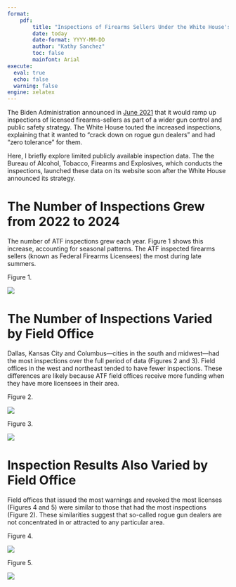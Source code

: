 ```yaml
---
format: 
    pdf:
        title: "Inspections of Firearms Sellers Under the White House's 2021 Zero Tolerance Policy"
        date: today
        date-format: YYYY-MM-DD
        author: "Kathy Sanchez"
        toc: false
        mainfont: Arial
execute:
  eval: true
  echo: false
  warning: false
engine: xelatex
---
```



The Biden Administration announced in [June 2021](https://www.whitehouse.gov/briefing-room/statements-releases/2021/06/23/fact-sheet-biden-harris-administration-announces-comprehensive-strategy-to-prevent-and-respond-to-gun-crime-and-ensure-public-safety/) that it would ramp up inspections of licensed firearms-sellers as part of a wider gun control and public safety strategy. The White House touted the increased inspections, explaining that it wanted to "crack down on rogue gun dealers" and had "zero tolerance" for them.

Here, I briefly explore limited publicly available inspection data. The the Bureau of Alcohol, Tobacco, Firearms and Explosives, which conducts the inspections, launched these data on its website soon after the White House announced its strategy.

\newpage

# The Number of Inspections Grew from 2022 to 2024 

The number of ATF inspections grew each year. Figure 1 shows this increase, accounting for seasonal patterns. The ATF inspected firearms sellers (known as Federal Firearms Licensees) the most during late summers.

Figure 1. 
 
![](./output/plots/Seasonality_Inspections.png)

# The Number of Inspections Varied by Field Office

Dallas, Kansas City and Columbus—cities in the south and midwest—had the most inspections over the full period of data (Figures 2 and 3). Field offices in the west and northeast tended to have fewer inspections. These differences are likely because ATF field offices receive more funding when they have more licensees in their area.

\newpage

Figure 2. 
 
![](./output/plots/FieldOffice_Treemap_Inspections.png)

\newpage

Figure 3. 

![](./output/plots/Region_Treemap_Inspections.png)


# Inspection Results Also Varied by Field Office

Field offices that issued the most warnings and revoked the most licenses (Figures 4 and 5) were similar to those that had the most inspections (Figure 2). These similarities suggest that so-called rogue gun dealers are not concentrated in or attracted to any particular area.

\newpage

Figure 4. 
 
![](./output/plots/FieldOffice_Treemap_Warnings.png)

\newpage

Figure 5. 
 
![](./output/plots/FieldOffice_Treemap_Revoked_Licenses.png)

